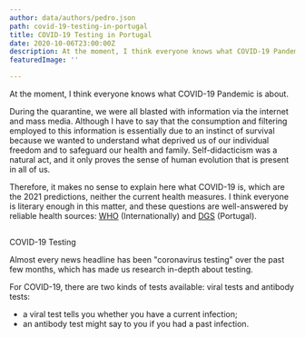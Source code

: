 ```yaml
---
author: data/authors/pedro.json
path: covid-19-testing-in-portugal
title: COVID-19 Testing in Portugal
date: 2020-10-06T23:00:00Z
description: At the moment, I think everyone knows what COVID-19 Pandemic is about.
featuredImage: ''

---
```

At the moment, I think everyone knows what COVID-19 Pandemic is about.

During the quarantine, we were all blasted with information via the internet and mass media. Although I have to say that the consumption and filtering employed to this information is essentially due to an instinct of survival because we wanted to understand what deprived us of our individual freedom and to safeguard our health and family. Self-didacticism was a natural act, and it only proves the sense of human evolution that is present in all of us.

Therefore, it makes no sense to explain here what COVID-19 is, which are the 2021 predictions, neither the current health measures. I think everyone is literary enough in this matter, and these questions are well-answered by reliable health sources: [WHO](https://www.who.int/emergencies/diseases/novel-coronavirus-2019) (Internationally) and [DGS](https://covid19.min-saude.pt/) (Portugal).

##   
COVID-19 Testing

  
Almost every news headline has been "coronavirus testing" over the past few months, which has made us research in-depth about testing.

For COVID-19, there are two kinds of tests available: viral tests and antibody tests:

* a viral test tells you whether you have a current infection;
* an antibody test might say to you if you had a past infection.